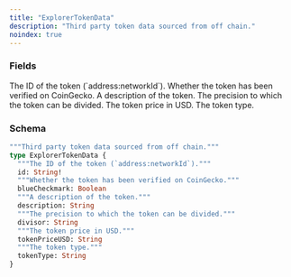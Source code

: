 ```yaml
---
title: "ExplorerTokenData"
description: "Third party token data sourced from off chain."
noindex: true
---
```


### Fields

<ResponseField name="id" type="String!" required>
  The ID of the token (`address:networkId`).
</ResponseField>

<ResponseField name="blueCheckmark" type="Boolean">
  Whether the token has been verified on CoinGecko.
</ResponseField>

<ResponseField name="description" type="String">
  A description of the token.
</ResponseField>

<ResponseField name="divisor" type="String">
  The precision to which the token can be divided.
</ResponseField>

<ResponseField name="tokenPriceUSD" type="String">
  The token price in USD.
</ResponseField>

<ResponseField name="tokenType" type="String">
  The token type.
</ResponseField>

### Schema


```graphql 
"""Third party token data sourced from off chain."""
type ExplorerTokenData {
  """The ID of the token (`address:networkId`)."""
  id: String!
  """Whether the token has been verified on CoinGecko."""
  blueCheckmark: Boolean
  """A description of the token."""
  description: String
  """The precision to which the token can be divided."""
  divisor: String
  """The token price in USD."""
  tokenPriceUSD: String
  """The token type."""
  tokenType: String
}
```
